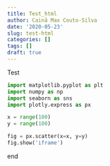 ```yaml
---
title: Test_html
author: Cainã Max Couto-Silva
date: '2020-05-23'
slug: test-html
categories: []
tags: []
draft: true
---
```


Test

```python
import matplotlib.pyplot as plt
import numpy as np
import seaborn as sns
import plotly.express as px

x = range(100)
y = range(100)

fig = px.scatter(x=x, y=y)
fig.show('iframe')

```

end
